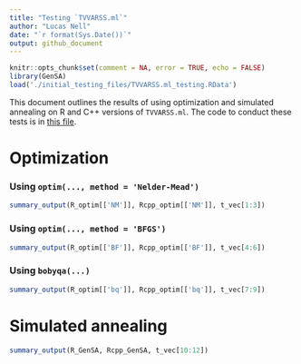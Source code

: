 ```yaml
---
title: "Testing `TVVARSS.ml`"
author: "Lucas Nell"
date: "`r format(Sys.Date())`"
output: github_document
---
```


```r
knitr::opts_chunk$set(comment = NA, error = TRUE, echo = FALSE)
library(GenSA)
load('./initial_testing_files/TVVARSS.ml_testing.RData')
```


This document outlines the results of using optimization and simulated annealing 
on R and C++ versions of `TVVARSS.ml`. The code to conduct these tests is in 
[this file](./initial_testing_files/TVVARSS.ml_testing.R).

# Optimization

### Using `optim(..., method = 'Nelder-Mead')`

```r
summary_output(R_optim[['NM']], Rcpp_optim[['NM']], t_vec[1:3])
```


### Using `optim(..., method = 'BFGS')`

```r
summary_output(R_optim[['BF']], Rcpp_optim[['BF']], t_vec[4:6])
```


### Using `bobyqa(...)`

```r
summary_output(R_optim[['bq']], Rcpp_optim[['bq']], t_vec[7:9])
```


# Simulated annealing

```r
summary_output(R_GenSA, Rcpp_GenSA, t_vec[10:12])
```





